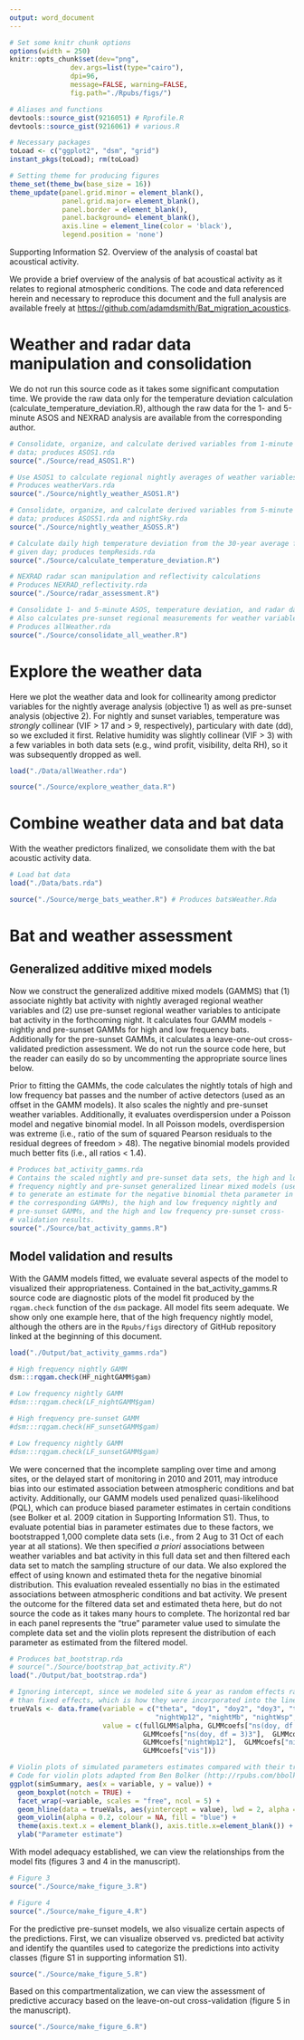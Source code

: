 ```yaml
---
output: word_document
---
```


```r
# Set some knitr chunk options
options(width = 250)
knitr::opts_chunk$set(dev="png", 
               dev.args=list(type="cairo"),
               dpi=96,
               message=FALSE, warning=FALSE, 
               fig.path="./Rpubs/figs/")
```

```r
# Aliases and functions
devtools::source_gist(9216051) # Rprofile.R
devtools::source_gist(9216061) # various.R

# Necessary packages
toLoad <- c("ggplot2", "dsm", "grid")
instant_pkgs(toLoad); rm(toLoad)

# Setting theme for producing figures
theme_set(theme_bw(base_size = 16))
theme_update(panel.grid.minor = element_blank(),
             panel.grid.major= element_blank(),
             panel.border = element_blank(),
             panel.background= element_blank(),
             axis.line = element_line(color = 'black'),
             legend.position = 'none')
```

Supporting Information S2. Overview of the analysis of coastal bat acoustical activity.

We provide a brief overview of the analysis of bat acoustical activity as it relates to regional atmospheric conditions.  The code and data referenced herein and necessary to reproduce this document and the full analysis are available freely at [https://github.com/adamdsmith/Bat_migration_acoustics](https://github.com/adamdsmith/Bat_migration_acoustics).

# Weather and radar data manipulation and consolidation

We do not run this source code as it takes some significant computation time.  We provide the raw data only for the temperature deviation calculation (calculate_temperature_deviation.R), although the raw data for the 1- and 5-minute ASOS and NEXRAD analysis are available from the corresponding author. 

```r
# Consolidate, organize, and calculate derived variables from 1-minute ASOS 
# data; produces ASOS1.rda
source("./Source/read_ASOS1.R")

# Use ASOS1 to calculate regional nightly averages of weather variables
# Produces weatherVars.rda
source("./Source/nightly_weather_ASOS1.R")

# Consolidate, organize, and calculate derived variables from 5-minute ASOS 
# data; produces ASOS51.rda and nightSky.rda
source("./Source/nightly_weather_ASOS5.R")

# Calculate daily high temperature deviation from the 30-year average for a 
# given day; produces tempResids.rda
source("./Source/calculate_temperature_deviation.R")

# NEXRAD radar scan manipulation and reflectivity calculations
# Produces NEXRAD_reflectivity.rda
source("./Source/radar_assessment.R")

# Consolidate 1- and 5-minute ASOS, temperature deviation, and radar data
# Also calculates pre-sunset regional measurements for weather variables
# Produces allWeather.rda
source("./Source/consolidate_all_weather.R")
```

# Explore the weather data

Here we plot the weather data and look for collinearity among predictor variables for the nightly average analysis (objective 1) as well as pre-sunset analysis (objective 2).  For nightly and sunset variables, temperature was *strongly* collinear (VIF > 17 and > 9, respectively), particulary with date (dd), so we excluded it first.  Relative humidity was slightly collinear (VIF > 3) with a few variables in both data sets (e.g., wind profit, visibility, delta RH), so it was subsequently dropped as well.

```r
load("./Data/allWeather.rda")

source("./Source/explore_weather_data.R")
```

# Combine weather data and bat data

With the weather predictors finalized, we consolidate them with the bat acoustic activity data.

```r
# Load bat data
load("./Data/bats.rda")

source("./Source/merge_bats_weather.R") # Produces batsWeather.Rda
```

# Bat and weather assessment

## Generalized additive mixed models

Now we construct the generalized additive mixed models (GAMMS) that (1) associate nightly bat activity with nightly averaged regional weather variables and (2) use pre-sunset regional weather variables to anticipate bat activity in the forthcoming night.  It calculates four GAMM models - nightly and pre-sunset GAMMs for high and low frequency bats.  Additionally for the pre-sunset GAMMs, it calculates a leave-one-out cross-validated prediction assessment.  We do not run the source code here, but the reader can easily do so by uncommenting the appropriate source lines below.  

Prior to fitting the GAMMs, the code calculates the nightly totals of high and low frequency bat passes and the number of active detectors (used as an offset in the GAMM models). It also scales the nightly and pre-sunset weather variables. Additionally, it evaluates overdispersion under a Poisson model and negative binomial model. In all Poisson models, overdispersion was extreme (i.e., ratio of the sum of squared Pearson residuals to the residual degrees of freedom > 48). The negative binomial models provided much better fits (i.e., all ratios < 1.4).

```r
# Produces bat_activity_gamms.rda
# Contains the scaled nightly and pre-sunset data sets, the high and low 
# frequency nightly and pre-sunset generalized linear mixed models (used 
# to generate an estimate for the negative binomial theta parameter in 
# the corresponding GAMMs), the high and low frequency nightly and 
# pre-sunset GAMMs, and the high and low frequency pre-sunset cross-
# validation results.
source("./Source/bat_activity_gamms.R")
```

## Model validation and results

With the GAMM models fitted, we evaluate several aspects of the model to visualized their appropriateness.  Contained in the bat_activity_gamms.R source code are diagnostic plots of the model fit produced by the `rqgam.check` function of the `dsm` package.  All model fits seem adequate.  We show only one example here, that of the high frequency nightly model, although the others are in the `Rpubs/figs` directory of GitHub repository linked at the beginning of this document.

```r
load("./Output/bat_activity_gamms.rda")

# High frequency nightly GAMM
dsm:::rqgam.check(HF_nightGAMM$gam)

# Low frequency nightly GAMM
#dsm:::rqgam.check(LF_nightGAMM$gam)

# High frequency pre-sunset GAMM
#dsm:::rqgam.check(HF_sunsetGAMM$gam)

# Low frequency nightly GAMM
#dsm:::rqgam.check(LF_sunsetGAMM$gam)
```

We were concerned that the incomplete sampling over time and among sites, or the delayed start of monitoring in 2010 and 2011, may introduce bias into our estimated association between atmospheric conditions and bat  activity.  Additionally, our GAMM models used penalized quasi-likelihood (PQL), which can produce biased parameter estimates in certain conditions (see Bolker et al. 2009 citation in Supporting Information S1).  Thus, to evaluate potential bias in parameter estimates due to these factors, we bootstrapped 1,000 complete data sets (i.e., from 2 Aug to 31 Oct of each year at all stations).  We then specified *a priori* associations between weather variables and bat activity in this full data set and then filtered each data set to match the sampling structure of our data.  We also explored the effect of using known and estimated theta for the negative binomial distribution.  This evaluation revealed essentially no bias in the estimated associations between atmospheric conditions and bat activity.  We present the outcome for the filtered data set and estimated theta here, but do not source the code as it takes many hours to complete.  The horizontal red bar in each panel represents the "true" parameter value used to simulate the complete data set and the violin plots represent the distribution of each parameter as estimated from the filtered model.

```r
# Produces bat_bootstrap.rda
# source("./Source/bootstrap_bat_activity.R")
load("./Output/bat_bootstrap.rda")

# Ignoring intercept, since we modeled site & year as random effects rather 
# than fixed effects, which is how they were incorporated into the linear predictor
trueVals <- data.frame(variable = c("theta", "doy1", "doy2", "doy3", "tempDev", "nightdTemp",
                                    "nightWp12", "nightMb", "nightWsp", "vis"),
                       value = c(fullGLMM$alpha, GLMMcoefs["ns(doy, df = 3)1"], GLMMcoefs["ns(doy, df = 3)2"],
                                 GLMMcoefs["ns(doy, df = 3)3"],  GLMMcoefs["tempDev"],  GLMMcoefs["nightdTemp"],
                                 GLMMcoefs["nightWp12"],  GLMMcoefs["nightMb"],  GLMMcoefs["nightWsp"],
                                 GLMMcoefs["vis"]))

# Violin plots of simulated parameters estimates compared with their true values
# Code for violin plots adapted from Ben Bolker (http://rpubs.com/bbolker/3324)
ggplot(simSummary, aes(x = variable, y = value)) + 
  geom_boxplot(notch = TRUE) + 
  facet_wrap(~variable, scales = "free", ncol = 5) + 
  geom_hline(data = trueVals, aes(yintercept = value), lwd = 2, alpha = 0.5, colour = "red") +
  geom_violin(alpha = 0.2, colour = NA, fill = "blue") + 
  theme(axis.text.x = element_blank(), axis.title.x=element_blank()) + 
  ylab("Parameter estimate")
```

With model adequacy established, we can view the relationships from the model fits (figures 3 and 4 in the manuscript).

```r
# Figure 3
source("./Source/make_figure_3.R")
```

```r
# Figure 4
source("./Source/make_figure_4.R")
```

For the predictive pre-sunset models, we also visualize certain aspects of the predictions.  First, we can visualize observed vs. predicted bat activity and identify the quantiles used to categorize the predictions into activity classes (figure S1 in supporting information S1).

```r
source("./Source/make_figure_5.R")
```

Based on this compartmentalization, we can view the assessment of predictive accuracy based on the leave-on-out cross-validation (figure 5 in the manuscript).

```r
source("./Source/make_figure_6.R")
```
